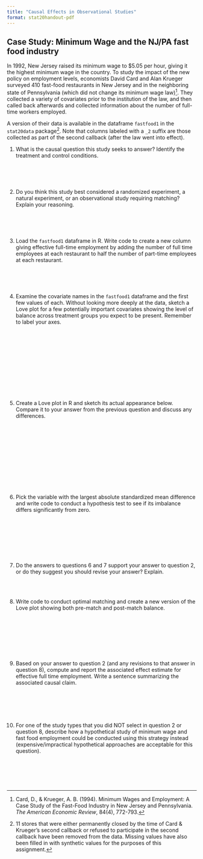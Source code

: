 ```yaml
---
title: "Causal Effects in Observational Studies"
format: stat20handout-pdf
---
```


<!-- ## Case Study 2: Cherry Blossom Run	 -->

<!-- The Cherry Blossom Run is an annual 10-mile race that takes place in April in Washington D.C. when the cherry trees are in bloom. Data were scraped from the Run’s Web pages and include official times and other information, such as the age, sex, and address for all registered runners from 1999 to 2012. Originally designed as a preparatory race for professional runners in the New York Marathon, the Cherry Blossom Run has gained popularity and now over 10,000 people participate each year. An ambitious data scientist used these data to compare the times of 30-year-old runners to 50-year-old runners, to study how run times decreased as people age. 	 -->

<!-- 1. Describe the sample. How large is it ($n$) and what is the unit of observation? -->

<!-- \ -->

<!-- 2. Describe the population. How large is it ($N$)? -->

<!-- \ -->

<!-- 3. Identify the population parameter that researchers are interested in estimating and the corresponding statistic that will serve as the estimate. -->

<!-- \ -->

<!-- 4. Identify possible sources of bias and whether they are selection or measurement bias. How do you expect this will effect the estimate of the parameter? -->

<!-- \ -->
<!-- \ -->
<!-- \ -->
<!-- \ -->
<!-- \ -->
<!-- \ -->
<!-- \ -->
<!-- \ -->
<!-- \ -->


<!-- 5. Identify possible sources of variation and whether they are sampling or measurement variability. How do you expect this will effect the estimate of the parameter? -->

<!-- \ -->
<!-- \ -->
<!-- \ -->
<!-- \ -->
<!-- \ -->
<!-- \ -->
<!-- \ -->
<!-- \ -->
<!-- \ -->

<!-- 6. On a separate sheet of paper, make two sketches: an empirical distribution of the data and what you think the sampling distribution of the statistic might look like given what you know about the data collection. Be sure to label the axes of both plots. Add a vertical line on the sampling distribution that hits the x-axis where you expect the population parameter to be. -->

## Case Study: Minimum Wage and the NJ/PA fast food industry

In 1992, New Jersey raised its minimum wage to \$5.05 per hour, giving it the 
highest minimum wage in the country.  To study the impact of the new policy
on employment levels, economists  David Card and Alan Krueger surveyed 410 
fast-food restaurants in New Jersey and in the neighboring state of Pennsylvania
(which did not change its minimum wage law)[^cardkrueger].  They collected a variety
of covariates prior to the institution of the law, and then called back afterwards
and collected information about the number of full-time workers employed. 

A 
version of their data is available in the dataframe `fastfood1` in the `stat20data`
package[^datanotes]. Note that columns labeled with a `_2` suffix are those collected as part of the second callback (after the law went into effect).


@. What is the causal question this study seeks to answer?  Identify the treatment
and control conditions.


\
\
\

@. Do you think this study best considered a randomized experiment, a natural experiment,
or an observational study requiring matching?  Explain your reasoning.
 
\
\
\



@. Load the `fastfood1` dataframe in R.  Write code to create a new column giving effective
full-time employment by adding the number of full time employees at each 
restaurant to half the number of part-time employees at each restaurant.

\
\
\


@. Examine the covariate names in the `fastfood1` dataframe and the first few
values of each.  Without looking more deeply at the data,
sketch a Love plot for a few potentially important covariates showing
the level of balance across treatment groups you expect to be present.  Remember to label your axes.

\
\
\
\
\
\
\
\
\
\

@. Create a Love plot in R and sketch its actual appearance below. Compare it to your answer from the previous question and discuss any differences.  

\
\
\
\
\
\
\
\
\
\


@. Pick 
the variable with the largest absolute standardized mean difference and write 
code to conduct
a hypothesis test to see if its imbalance differs significantly from zero.

\
\
\
\
\
\

@. Do the answers to questions 6 and 7 support your answer to question 2, or do they suggest you should revise your answer?  Explain.

\
\

@. Write code to conduct optimal matching and create a new 
version of the Love plot showing both pre-match
and post-match balance.  

\
\
\
\
\
\

@. Based on your answer to question 2 (and any revisions to that answer in question 8), compute and report the associated effect estimate for
effective full time employment. Write a sentence summarizing the associated causal claim.

\
\
\
\

@. For one of the study types that you did NOT select in question 2 or question 8, describe how a hypothetical
study of minimum wage and fast food employment could be conducted using this strategy instead (expensive/impractical hypothetical approaches are acceptable for this question).

\
\
\
\

[^cardkrueger]: Card, D., \& Krueger, A. B. (1994). Minimum Wages and Employment: A Case Study of the Fast-Food Industry in New Jersey and Pennsylvania. *The American Economic Review*, 84(4), 772-793.

[^datanotes]: 11 stores that were either permanently closed by the time of Card \& Krueger's second callback or refused to participate in the second callback have been removed from the data.  Missing values have also been filled in with synthetic values for the purposes of this assignment.
